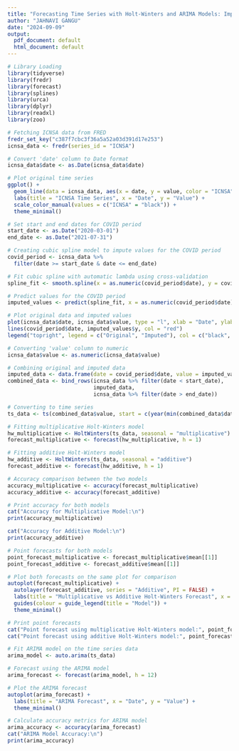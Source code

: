 ```yaml
---
title: "Forecasting Time Series with Holt-Winters and ARIMA Models: Imputing COVID-19 Impacts on Initial Claims Data"
author: "JAHNAVI GANGU"
date: "2024-09-09"
output:
  pdf_document: default
  html_document: default
---
```


```r
# Library Loading
library(tidyverse)
library(fredr)
library(forecast)
library(splines)
library(urca)
library(dplyr)
library(readxl)
library(zoo)
```


```r
# Fetching ICNSA data from FRED
fredr_set_key("c387f7cbc3f36a5a52a03d391d17e253")
icnsa_data <- fredr(series_id = "ICNSA")  

```


```r
# Convert 'date' column to Date format
icnsa_data$date <- as.Date(icnsa_data$date)
```

```r
# Plot original time series
ggplot() +
  geom_line(data = icnsa_data, aes(x = date, y = value, color = "ICNSA"), linewidth = 1) +
  labs(title = "ICNSA Time Series", x = "Date", y = "Value") +
  scale_color_manual(values = c("ICNSA" = "black")) +
  theme_minimal()
```

```r
# Set start and end dates for COVID period
start_date <- as.Date("2020-03-01")
end_date <- as.Date("2021-07-31")

```

```r
# Creating cubic spline model to impute values for the COVID period
covid_period <- icnsa_data %>%
  filter(date >= start_date & date <= end_date)
```


```r
# Fit cubic spline with automatic lambda using cross-validation
spline_fit <- smooth.spline(x = as.numeric(covid_period$date), y = covid_period$value, cv = TRUE)
```

```r
# Predict values for the COVID period
imputed_values <- predict(spline_fit, x = as.numeric(covid_period$date))
```

```r
# Plot original data and imputed values
plot(icnsa_data$date, icnsa_data$value, type = "l", xlab = "Date", ylab = "ICNSA", main = "ICNSA with Imputed COVID Values")
lines(covid_period$date, imputed_values$y, col = "red")
legend("topright", legend = c("Original", "Imputed"), col = c("black", "red"), lty = 1)
```


```r
# Converting 'value' column to numeric
icnsa_data$value <- as.numeric(icnsa_data$value)
```


```r
# Combining original and imputed data
imputed_data <- data.frame(date = covid_period$date, value = imputed_values$y)
combined_data <- bind_rows(icnsa_data %>% filter(date < start_date),
                           imputed_data,
                           icnsa_data %>% filter(date > end_date))
```


```r
# Converting to time series
ts_data <- ts(combined_data$value, start = c(year(min(combined_data$date)), month(min(combined_data$date))), frequency = 52)

# Fitting multiplicative Holt-Winters model
hw_multiplicative <- HoltWinters(ts_data, seasonal = "multiplicative")
forecast_multiplicative <- forecast(hw_multiplicative, h = 1)

# Fitting additive Holt-Winters model
hw_additive <- HoltWinters(ts_data, seasonal = "additive")
forecast_additive <- forecast(hw_additive, h = 1)

# Accuracy comparison between the two models
accuracy_multiplicative <- accuracy(forecast_multiplicative)
accuracy_additive <- accuracy(forecast_additive)

# Print accuracy for both models
cat("Accuracy for Multiplicative Model:\n")
print(accuracy_multiplicative)

cat("Accuracy for Additive Model:\n")
print(accuracy_additive)

```

```r
# Point forecasts for both models
point_forecast_multiplicative <- forecast_multiplicative$mean[[1]]
point_forecast_additive <- forecast_additive$mean[[1]]
```

```r
# Plot both forecasts on the same plot for comparison
autoplot(forecast_multiplicative) +
  autolayer(forecast_additive, series = "Additive", PI = FALSE) +
  labs(title = "Multiplicative vs Additive Holt-Winters Forecast", x = "Date", y = "Value") +
  guides(colour = guide_legend(title = "Model")) +
  theme_minimal()
```

```r
# Print point forecasts
cat("Point forecast using multiplicative Holt-Winters model:", point_forecast_multiplicative, "\n")
cat("Point forecast using additive Holt-Winters model:", point_forecast_additive, "\n")
```
```r
# Fit ARIMA model on the time series data
arima_model <- auto.arima(ts_data)

# Forecast using the ARIMA model
arima_forecast <- forecast(arima_model, h = 12)

# Plot the ARIMA forecast
autoplot(arima_forecast) +
  labs(title = "ARIMA Forecast", x = "Date", y = "Value") +
  theme_minimal()

# Calculate accuracy metrics for ARIMA model
arima_accuracy <- accuracy(arima_forecast)
cat("ARIMA Model Accuracy:\n")
print(arima_accuracy)

```
